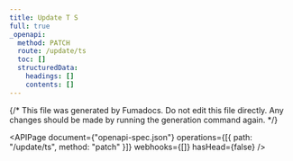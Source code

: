---
title: Update T S
full: true
_openapi:
  method: PATCH
  route: /update/ts
  toc: []
  structuredData:
    headings: []
    contents: []
---

{/* This file was generated by Fumadocs. Do not edit this file directly. Any changes should be made by running the generation command again. */}

<APIPage document={"openapi-spec.json"} operations={[{ path: "/update/ts", method: "patch" }]} webhooks={[]} hasHead={false} />
